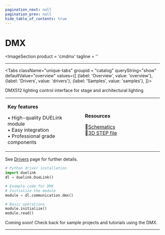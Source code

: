 ```yaml
---
pagination_next: null
pagination_prev: null
hide_table_of_contents: true
---
```



# DMX

<ImageSection
    product = 'cmdmx'
    tagline = ''
></ImageSection>

---

<Tabs className="unique-tabs" groupid = "catalog" queryString="show" defaultValue="overview"
  values={[
    {label: 'Overview', value: 'overview'},
    {label: 'Drivers', value: 'drivers'},
    {label: 'Samples', value: 'samples'},
  ]}>

<TabItem value="overview">

DMX512 lighting control interface for stage and architectural lighting

<table><td width='50%'>

**Key features**

• High-quality DUELink module<br/>
• Easy integration<br/>
• Professional grade components<br/>

</td><td width='50%'>

**Resources**
 
📄[Schematics](/sch/gdl-cmdmx-b.pdf)<br/>
🔩[3D STEP file](/3d/gdl-cmdmx-b.step)<br/>

</td></table>

</TabItem>

<TabItem value="drivers">

See [Drivers](../../engine/drivers) page for further details.

```python
# Python driver installation
import duelink
dl = duelink.DueLink()

# Example code for DMX
# Initialize the module
module = dl.communication.dmx()

# Basic operations
module.initialize()
module.read()
```

</TabItem>

<TabItem value="samples">

Coming soon! Check back for sample projects and tutorials using the DMX.

</TabItem>

</Tabs>

---

<OrderSection
    product = "DUELink DMX B"
    partnumber = "GDL-CMDMX-B"
    price = "$19.99"
/>

